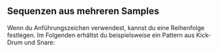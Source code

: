==Sequenzen aus mehreren Samples==
Wenn du Anführungszeichen verwendest, kannst du eine Reihenfolge festlegen. Im Folgenden erhältst du beispielsweise ein Pattern aus Kick-Drum und Snare:
